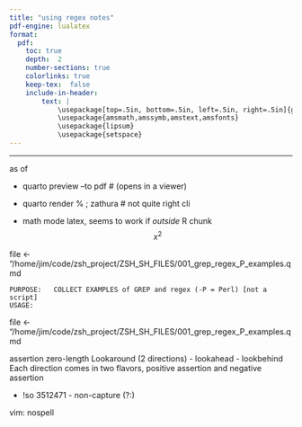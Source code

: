 ```yaml
---
title: "using regex notes"
pdf-engine: lualatex
format: 
  pdf:
    toc: true
    depth:  2
    number-sections: true
    colorlinks: true
    keep-tex:  false
    include-in-header: 
        text: |
            \usepackage[top=.5in, bottom=.5in, left=.5in, right=.5in]{geometry}
            \usepackage{amsmath,amssymb,amstext,amsfonts}
            \usepackage{lipsum}
            \usepackage{setspace}
---
```


---

\footnotesize
as of \today

\section{To run:}

- quarto preview <file> --to pdf    # (opens in a viewer)
- quarto render %	; zathura         # not quite right cli

- math mode latex,  seems to work if *outside* R chunk
$$
x^2
$$

\section{Purpose}
    file <- "/home/jim/code/zsh_project/ZSH_SH_FILES/001_grep_regex_P_examples.qmd

    PURPOSE:   COLLECT EXAMPLES of GREP and regex (-P = Perl) [not a script]
    USAGE:		

file <- "/home/jim/code/zsh_project/ZSH_SH_FILES/001_grep_regex_P_examples.qmd

\section{misc notes}
assertion
zero-length
Lookaround (2 directions)
	- lookahead
	- lookbehind
Each direction comes  in two flavors, positive assertion and negative assertion 

-	!so 3512471 - non-capture (?:)

\section{basic setup}
\begin{verbatim}
line_break="-------------------"

GREP --color=always is now in the alias for grep
SEE $ZSH alias
alias grep='grep --color=always'
echo ${line_break}

str="hello"
regex="h"
echo $str | grep -E "$regex" -

#   literal dot (use quotes)
echo abc.x | echo -E '[.]'             # matches the dot 

**greedy**
echo aZZ | grep -E Z                    # ZZ

**not** **greedy**
regex='Z$'
echo "Z" | grep -P $regex               # Z
echo "ZZ" | grep -P $regex              # Z


\end{verbatim}

\section{ Why PERL? (for lookbacks) }
\begin{verbatim}
regex='\d(?=x)'
echo "5x" | grep -E $regex

#	sees nothing
echo "5x" | grep -P $regex


\section{Explain !}

echo '\\\\' "\\\\"              expect:     \\\\ \\ 

####	complex regex
str='animal=cat,dog,cat,'
echo $str
<!--
quarto compile complains this line:
regex='(?:animal)(?:=)(\w+)(,)(?:.*)\1\2'
-->
echo ${regex}
echo $str | grep -P $regex
echo 'animal=dog,cat,dog,deer,dog,' | grep -P $regex

\section{Anchors are zero-length assertions}

\begin{verbatim}


### Remarks:
#	echoing ONE expression; grep does not see 4 expressions
echo "A Z AZ AAAAAAZ" | grep -P $regex

# no dice
echo "A" "Z" "AZ" "AAAAAZ" | grep -P $regex

#	works, echo several expressoins
dotfiles=("a" "b" "c")
for j in "${dotfiles[@]}"
do
	echo "${j}" 
done

#	not work with grep
dotfiles=("A" "Z" "AZ" "AAAAAZ")
for j in "${dotfiles[@]}"
do
	echo "${j}"  | grep -P $regex
done



exit



####	GREEDY and BACKTRACK
Consider the String <A tasty apple>   (excluding the angle brackets)
And the pattern <.*apple> (again exclude the angle brackets)


initially, .* portion makes the entire string, but then can't make apple
str="A tasty apple"
regex='.*apple'
echo $str | grep -P $regex
echo $str | grep -P ".*" 


#### AAA  (fix)
str="AAA"
echo $str | grep -P "A+"
echo $str | grep -P "(A)+"

echo $str | grep -P "(AA)+"
echo $str | grep -P "(A)+\1"
echo $str | grep -P "(A).\1"
echo $str | grep -P "(A)\1"

# no match!
echo $str | grep -P "(AA)+\1"

# greedy
str="AAA"
regex='A*'
echo $str | grep -P $regex

regex='A*?'
echo $str | grep -P $regex

regex='A+?'
echo $str | grep -P $regex

str='-- comment'
regex='--(?:.*\S)?'
echo $str | grep -P $regex

####	judy followed by digit (Fails)

###  This ENDS dquote>
	echo "

#	Works
	echo "judy is 3" | grep -P '\d'


# new topic	
	echo "Find Judith followed somewhere by digit"

##	ALL FAIL
echo "Judith is 10 on scale of 10!"  | grep -P "Judith(?=.*?[0-9]\S)"
echo "Judith is 10 on scale of 10!"  | grep -P 'Judith(?=.*?[0-9])'
echo "'"

echo "\'"
echo "\""



regex='Judith(?=.*?[0-9])'
echo ${regex}

## FAIL
echo "Judith is 10 on scale of 10!"  | grep -P ${regex} 

echo ${line_break}
echo "Find digits"
echo "Judith is 10 on scale of 10!"  | grep -P '\d'
echo "Judith is 10 on scale of 10!"  | grep -P \d
echo "Judith is 10 on scale of 10!"  | grep -P "\d"



echo "

##	Works
echo "digit IF followed by somewhere by x"
echo "3 ....a ...a" | grep -P '\d(?=.*x)'
echo "3 ....x ...x" | grep -P '\d(?=.*x)'


##	Works
	echo ${line_break}
	echo "digit IF followed immediately by x"
	
	##	compare:
	echo "A: 3 ....x ...x" | grep -P '\d(?=x)'
	echo "B: ....3x ...x" | grep -P '\d(?=x)'


##	WORKS
	echo ${line_break}
	echo "Match x and digits in either order; C does not match"
	echo "B works because followed by is zero width; sees x, so it meets criteria"
	echo "C does not"

	echo "A: ...x3"  | grep -P '^(?=.*x).*\d'
	echo "B: ...3x"  | grep -P '^(?=.*x).*\d'
	echo "C: ...3"  | grep -P '^(?=.*x).*\d'

echo ${line_break}
echo "to be or not to be" | grep -P '(to)(be) or not \1 \2'
echo "to be or not to be" | grep -P '(to)(be)(?:or not) \1 \2'

echo "2021-12-13" | grep -P '(\d{4})-(\d{2})'
echo "2021-12-13" | grep -P '(\d{4})-\d{2}\1'

echo "2021-12-13" | grep -P '(\d{4})-(\d{2})-(\d{2})\3' #MONTH\1'

####	trim extra space [ nothing works here]
regex='^[\t]+|[ \t]+$'
regex='^[\s]+|[\s]+$'
echo $regex

echo " abcde" | grep -P $regex
echo "abcde " | grep -P $regex

# Fails
echo " abcde " | grep -P $regex


#	X(?=Y) means X followed by Y
regex='--.*?(?=[^\r\n\S]*$)'
echo $regex
echo '--  this is a comment.' | grep -P $regex



###	LOOKAROUNDS
echo ${line_break}
echo "a followed by c"
echo 'a(?=c)'
str=bacad
echo $str | grep -P 'a(?=c)'


####  Lookahead, positive or negative

##	lookahead, positive
regex='q(?=u)'
echo "quack" | grep -P $regex

#		Rmk:	grep highlights subset meets criteria or null set 

# no match
echo "qq"  | grep -P $regex


##	lookahead, negative
regex='q(?!u)'
#	match
echo "qq" | grep -P $regex

#	no match
echo "quack" | grep -P $regex




echo "bacadc"
echo ${line_break}
echo "a NOT followed by c"
echo 'a(?!c)'
str=bacad
str=bacadc
echo $str | grep -P 'a(?!c)'





####  `(?=) FIND A, followed by ...
# match
echo "AA5" | grep -P 'A(?=5)'
echo "A2BA5" | grep -P 'A(?=5)'

# not a match
echo "AB25" | grep -P 'A(?=5)'



####  `(?!) FIND A, NOT followed by ...
regex='A(?!5)'
echo "A5 AB5" | grep -P $regex

regex='A(?!5*5)'
echo "AB25" | grep -P $regex
echo "A5 A5555555555" | grep -P $regex


## not sure about this:
regex='A(?!5*3)'
echo "A5 A5555555555" | grep -P $regex

##	Remarks:
# do not do this:
regex='A(?=[^5])'
echo "AB25 AB5 A5" | grep -P $regex

# match ends in `5`, A followed by 0,1, or more not `5`
regex='A(?=[^5]*5)'
echo "AB25" | grep -P $regex


####	Lookaheads, misc examples (fix this)
#	lookaheads do NOT move ineex
#	no match
regex='A(?=5)(?=[A-Z])'
echo "A5C" | grep -P $regex

## this will match	
regex='A(?=5[A-Z])'
echo "A5C" | grep -P $regex

##	allow 1 char; match
regex='A(?=5).(?=[A-Z])'
echo "A5C" | grep -P $regex


#### passwords validation (not working) 
REF:	http://www.rexegg.com/regex-lookarounds.html#password

# insist 6-10 char  (rexegg.com) NOPE, no match
regex='(?=^\w{6,10}$)'
echo "abcdef" | grep -P $regex

regex='(?=\w{6,10}$)'

regex='(?=\w)'
echo "abcdef" | grep -P $regex

regex='(?=^\w{6,10}$)'
echo "abcdef" | grep -P $regex
regex='(?=^\w{6-10}$)'
echo "abcdef" | grep -P $regex
echo "abcdef" | grep -P $regex
echo "abcdefgh" | grep -P $regex

##	3 conseq [A-Z}

	##	

####	FIND a st b immediately preceeds
echo ${line_break}
echo "a preceeded by by b"
reg='(?<=b)a'
echo $reg
str=bacad
echo $str | grep -P '(?<=b)a'


# LOOK AROUNDS : do not capture
echo " " 
reg='(?<=costs)\s\d\.\d{2}'
echo "Penguin costs 2.99, and whale costs 5.99 but I only have 2.01 left"
echo "Penguin costs 2.99, and whale costs 5.99 but I only have 2.01 left" | grep -P $reg

echo " " 
reg='\w+\s(?=costs)'
echo "Penguin costs 2.99, and whale costs 5.99 but I only have 2.01 left"
echo "Penguin costs 2.99, and whale costs 5.99 but I only have 2.01 left" | grep -P $reg




echo ${line_break}
echo "a NOT preceeded by by b"
reg='(?<!b)a'

echo $reg
str=bacad
echo $str | grep -P '(?<!b)a'

echo ${line_break}
echo "Precendent"
reg='((ab|d)e)'
echo $reg
str=bacade
echo $str | grep -P '((ab|d)e)' 


echo ${line_break}
echo "Alternative"
reg='(ab|d)e'
echo $reg
str=bacade
echo $str | grep -P '(ab|d)' 


regex="(\w*)(.*)\\1"

regex='(\w*)(.*)\1'
echo "wordXABC" | grep -P ${regex} 
echo "word;word" | grep -P ${regex} 
echo "word;word1" | grep -P ${regex} 

#	matches "word" only
echo "word[]" | grep -P '(\w*)'


#### Backreference `\1`

regex='(cat|dog)\1'
echo "catXcat" | grep -P $regex
echo "catcatX" |  grep -P $regex
echo "catdogX" |  grep -P $regex
echo "cd" |  grep -P '[cd]\1'

 
#	Remark:
#	  `catdog` fails because backreference matches RESULT of grouping; not a
 class
##	ERROR, makes no sense.
echo "cd" |  grep -P '[cd]\1'

## In R, does what?
  p.5  <- problems(pattern="(\\w*)(.*)\\1)")

\end{verbatim}

vim: nospell
